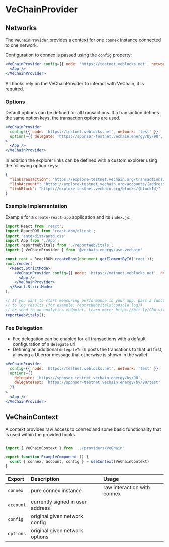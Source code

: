 
# VeChainProvider

<Meta title="Providers/VeChain" />

## Networks

The `VeChainProvider` provides a context for one `connex` instance connected to one network.

Configuration to connex is passed using the `config` property:

```jsx
<VeChainProvider config={{ node: 'https://testnet.veblocks.net', network: 'test' }}>
  <App />
</VeChainProvider>
```

All hooks rely on the VeChainProvider to interact with VeChain, it is required.

### Options

Default options can be defined for all transactions. If a transaction defines the same option keys, the transaction options are used.

```jsx
<VeChainProvider
  config={{ node: 'https://testnet.veblocks.net', network: 'test' }}
  options={{ delegate: 'https://sponsor-testnet.vechain.energy/by/90', delegateTest: 'https://sponsor-testnet.vechain.energy/by/90/test' }}
>
  <App />
</VeChainProvider>
```

In addition the explorer links can be defined with a custom explorer using the following option keys:

```json
{
  "linkTransaction": "https://explore-testnet.vechain.org/transactions/{txId}",
  "linkAccount": "https://explore-testnet.vechain.org/accounts/{address}",
  "linkBlock": "https://explore-testnet.vechain.org/blocks/{blockId}"
}
```


### Example Implementation

Example for a `create-react-app` application and its `index.js`:

```jsx
import React from 'react';
import ReactDOM from 'react-dom/client';
import 'antd/dist/antd.css'
import App from './App';
import reportWebVitals from './reportWebVitals';
import { VeChainProvider } from '@vechain.energy/use-vechain'

const root = ReactDOM.createRoot(document.getElementById('root'));
root.render(
  <React.StrictMode>
    <VeChainProvider config={{ node: 'https://mainnet.veblocks.net', network: 'main' }}>
      <App />
    </VeChainProvider>
  </React.StrictMode>
);

// If you want to start measuring performance in your app, pass a function
// to log results (for example: reportWebVitals(console.log))
// or send to an analytics endpoint. Learn more: https://bit.ly/CRA-vitals
reportWebVitals();
```

### Fee Delegation

* Fee delegation can be enabled for all transactions with a default configuration of a `delegate` url
* Defining an additional `delegateTest` posts the transations to that url first, allowing a UI error message that otherwise is shown in the wallet

```jsx
<VeChainProvider
  config={{ node: 'https://testnet.veblocks.net', network: 'test' }}
  options={{
    delegate: 'https://sponsor-testnet.vechain.energy/by/90',
    delegateTest: 'https://sponsor-testnet.vechain.energy/by/90/test'
  }}
>
  <App />
</VeChainProvider>
```


## VeChainContext

A context provides raw access to connex and some basic functionality that is used within the provided hooks.

```jsx

import { VeChainContext } from '../providers/VeChain'

export function ExampleComponent () {
  const { connex, account, config } = useContext(VeChainContext)
}
```

Export | Description | Usage
:----- | :---------- | :------
`connex` | pure connex instance | raw interaction with connex
`account` | currently signed in user address
`config` | original given network config 
`options` | original given network options 